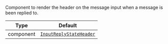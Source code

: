 Component to render the header on the message input when a message is been replied to.

| Type      | Default                                                                               |
| --------- | ------------------------------------------------------------------------------------- |
| component | [`InputReplyStateHeader`](../../ui-components/message-input/input-reply-state-header) |

